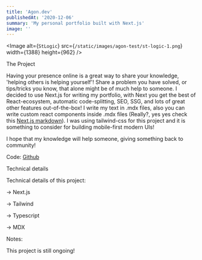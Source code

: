 ```yaml
---
title: 'Agon.dev'
publishedAt: '2020-12-06'
summary: 'My personal portfolio built with Next.js'
image: ''
---
```


<Image
  alt={`StLogic`}
  src={`/static/images/agon-test/st-logic-1.png`}
  width={1388}
  height={962}
/>

<heading2> The Project</heading2>

Having your presence online is a great way to share your knowledge, 'helping others is helping yourself'!
Share a problem you have solved, or tips/tricks you know, that alone might be of much help to someone.
I decided to use Next.js for writing my portfolio, with Next you get the best of React-ecosystem, automatic code-splitting, SEO, SSG, and lots of great other features out-of-the-box!
I write my text in .mdx files, also you can write custom react components inside .mdx files (Really?, yes yes check this <a href="https://nextjs.org/blog/markdown">Next.js markdown</a>).
I was using tailwind-css for this project and it is something to consider for building mobile-first modern UIs!

I hope that my knowledge will help someone, giving something back to
community!

Code: <a href="https://github.com/AgonIdrizi/agon.dev">Github</a>

<heading2> Technical details</heading2>

Technical details of this project:

-> Next.js

-> Tailwind

-> Typescript

-> MDX

<heading2> Notes:</heading2>

This project is still ongoing!
